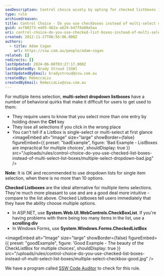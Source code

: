 ```yaml
---
seoDescription: Control choice wisely by opting for checked listboxes instead of multi-select dropdowns, ensuring a more intuitive and user-friendly experience.
type: rule
archivedreason:
title: Control Choice - Do you use checkboxes instead of multi-select dropdowns?
guid: acf80273-edd5-462a-a629-b47f8a00a5aa
uri: control-choice-do-you-use-checked-list-boxes-instead-of-multi-select-list-boxes
created: 2012-11-27T08:56:06.000Z
authors:
  - title: Adam Cogan
    url: https://ssw.com.au/people/adam-cogan
related: []
redirects: []
lastUpdated: 2024-06-08T03:27:17.000Z
lastUpdatedBy: Brady Stroud [SSW]
lastUpdatedByEmail: bradystroud@ssw.com.au
createdBy: RebeccaLiu
createdByEmail: RebeccaLiu@ssw.com.au
---
```


For multiple items selection, **multi-select dropdown listboxes** have a number of behavioral quirks that make it difficult for users to get used to them:

- They require users to know that you select more than one entry by holding down the **Ctrl** key
- They lose all selections if you click in the wrong place
- You can't tell if a Listbox is single-select or multi-select at first glance
<imageEmbed
  alt="Image"
  size="large"
  showBorder={false}
  figureEmbed={{
    preset: "badExample",
    figure: 'Bad Example - ListBoxes are impractical for multiple choices',
    shouldDisplay: true
  }}
  src="/uploads/rules/control-choice-do-you-use-checked-list-boxes-instead-of-multi-select-list-boxes/multiple-select-dropdown-bad.jpg"
/>

**Note:** It is OK and recommended to use dropdown lists for single item selection, when there is no more than 10 options.

**Checked Listboxes** are the ideal alternative for multiple items selections. They're much more pleasant to use and are a good deal more intuitive - compare to the list above. Checked Listboxes tell users immediately that they have the ability choose multiple options.

- In ASP.NET, use **System.Web.UI.WebControls.CheckBoxList**. If you're having problems with there being too many items in the list, use a **scrolling div**
- In Windows Forms, use **System.Windows.Forms.CheckedListBox**

<imageEmbed
  alt="Image"
  size="large"
  showBorder={false}
  figureEmbed={{
    preset: "goodExample",
    figure: 'Good Example - The beauty of the CheckListBox for multiple choices',
    shouldDisplay: true
  }}
  src="/uploads/rules/control-choice-do-you-use-checked-list-boxes-instead-of-multi-select-list-boxes/multiple-select-checkbox-good.jpg"
/>

We have a program called [SSW Code Auditor](https://www.ssw.com.au/ssw/codeauditor/) to check for this rule.
